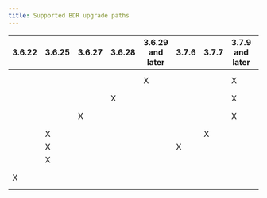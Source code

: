 ```yaml
---
title: Supported BDR upgrade paths
---
```


| 3.6.22 | 3.6.25 | 3.6.27 | 3.6.28 | 3.6.29 and later | 3.7.6 | 3.7.7 | 3.7.9 and later | Target BDR version(s) |
| ------ | ------ | ------ | ------ | ---------------- | ----- | ----- | --------------- | --------------------- |
|        |        |        |        | X                |       |       | X               | 3.7.14-3.7.17         |
|        |        |        | X      |                  |       |       | X               | 3.7.13                |
|        |        | X      |        |                  |       |       | X               | 3.7.11-3.7.12       |
|        | X      |        |        |                  |       | X     |                 | 3.7.8                 |
|        | X      |        |        |                  | X     |       |                 | 3.7.7                 |
|        | X      |        |        |                  |       |       |                 | 3.7.6                 |
| X      |        |        |        |                  |       |       |                 | 3.7.4 and 3.7.5         |
